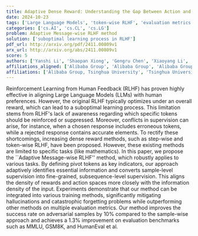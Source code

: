 ```yaml
---
title: Adaptive Dense Reward: Understanding the Gap Between Action and Reward   Space in Alignment
date: 2024-10-23
tags: ['Large Language Models', 'token-wise RLHF', 'evaluation metrics', 'subsequence-level supervision', 'adversarial samples', 'GSM8K', 'hallucinations', 'MMLU', 'Reinforcement Learning from Human Feedback', 'sample-level supervision', 'catastrophic forgetting', 'dense reward methods', 'Adaptive Message-wise RLHF', 'pivot tokens', 'HumanEval']
categories: ['cs.AI', 'cs.CL', 'cs.LG']
problem: Adaptive Message-wise RLHF method
solution: ['suboptimal learning process in RLHF']
pdf_url: http://arxiv.org/pdf/2411.00809v1
arx_url: http://arxiv.org/abs/2411.00809v1
score: 5
authors: ['Yanshi Li', 'Shaopan Xiong', 'Gengru Chen', 'Xiaoyang Li', 'Yijia Luo', 'Xingyao Zhang', 'Yanhui Huang', 'Xingyuan Bu', 'Yingshui Tan', 'Chun Yuan', 'Jiamang Wang', 'Wenbo Su', 'Bo Zheng']
affiliations_aligned: ['Alibaba Group', 'Alibaba Group', 'Alibaba Group, Tsinghua University', 'Alibaba Group', 'Alibaba Group', 'Alibaba Group', 'Alibaba Group', 'Alibaba Group', 'Alibaba Group', 'Tsinghua University', 'Alibaba Group', 'Alibaba Group', 'Alibaba Group']
affiliations: ['Alibaba Group, Tsinghua University', 'Tsinghua University', 'Alibaba Group']
---
```



Reinforcement Learning from Human Feedback (RLHF) has proven highly effective in aligning Large Language Models (LLMs) with human preferences. However, the original RLHF typically optimizes under an overall reward, which can lead to a suboptimal learning process. This limitation stems from RLHF's lack of awareness regarding which specific tokens should be reinforced or suppressed. Moreover, conflicts in supervision can arise, for instance, when a chosen response includes erroneous tokens, while a rejected response contains accurate elements. To rectify these shortcomings, increasing dense reward methods, such as step-wise and token-wise RLHF, have been proposed. However, these existing methods are limited to specific tasks (like mathematics). In this paper, we propose the ``Adaptive Message-wise RLHF'' method, which robustly applies to various tasks. By defining pivot tokens as key indicators, our approach adaptively identifies essential information and converts sample-level supervision into fine-grained, subsequence-level supervision. This aligns the density of rewards and action spaces more closely with the information density of the input. Experiments demonstrate that our method can be integrated into various training methods, significantly mitigating hallucinations and catastrophic forgetting problems while outperforming other methods on multiple evaluation metrics. Our method improves the success rate on adversarial samples by 10\% compared to the sample-wise approach and achieves a 1.3\% improvement on evaluation benchmarks such as MMLU, GSM8K, and HumanEval et al.